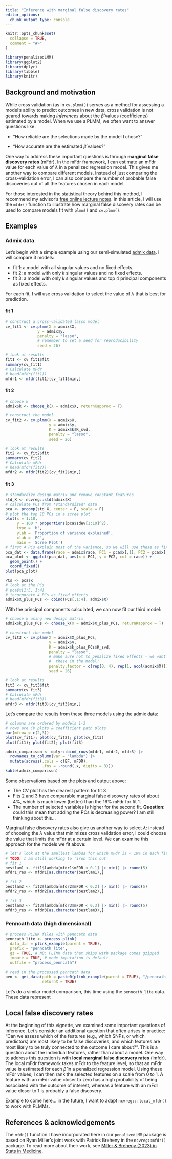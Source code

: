 ```yaml
---
title: "Inference with marginal false discovery rates"
editor_options: 
  chunk_output_type: console
---
```


```r
knitr::opts_chunk$set(
  collapse = TRUE,
  comment = "#>"
)
```

```r
library(penalizedLMM)
library(ggplot2)
library(dplyr)
library(tibble)
library(knitr)
```

## Background and motivation

While cross validation (as in `cv.plmm()`) serves as a method for assessing a model's ability to predict outcomes in new data, cross validation is not geared towards making *inferences* about the $\hat \beta$ values (coefficients) estimated by a model. When we use a PLMM, we often want to answer questions like:

-   "How reliable are the selections made by the model I chose?"

-   "How accurate are the estimated $\hat \beta$ values?"

One way to address these important questions is through **marginal false discovery rates** (mFdr). In the mFdr framework, I can estimate an mFdr value for each value of $\lambda$ in a penalized regression model. This gives me another way to compare different models. Instead of just comparing the cross-validation error, I can also compare the number of probable false discoveries out of all the features chosen in each model.

For those interested in the statistical theory behind this method, I recommend my advisor's [free online lecture notes](https://myweb.uiowa.edu/pbreheny/7240/s23/notes/3-30.pdf). In this article, I will use the `mfdr()` function to illustrate how marginal false discovery rates can be used to compare models fit with `plmm()` and `cv.plmm()`.

## Examples

### Admix data

Let's begin with a simple example using our semi-simulated [admix data](man/admix.Rd). I will compare 3 models: 

  * fit 1: a model with all singular values and no fixed effects. 
  * fit 2: a model with only $k$ singular values and no fixed effects. 
  * fit 3: a model with only $k$ singular values and top 4 principal components as fixed effects. 
  
  
For each fit, I will use cross validation to select the value of $\lambda$ that is best for prediction. 

#### fit 1 
```r
# construct a cross-validated lasso model 
cv_fit1 <- cv.plmm(X = admix$X,
              y = admix$y,
              penalty = "lasso",
              # remember to set a seed for reproducibility 
              seed = 26)

# look at results 
fit1 <- cv_fit1$fit
summary(cv_fit1)
# Calculate mFdr
# head(mfdr(fit1))
mfdr1 <- mfdr(fit1)[cv_fit1$min,]

```
  
#### fit 2 
```r
# choose k 
admix$k <- choose_k(X = admix$X, returnKapprox = T)

# construct the model 
cv_fit2 <- cv.plmm(X = admix$X,
                   y = admix$y,
                   K = admix$k$K_svd,
                   penalty = "lasso",
                   seed = 26)

# look at results 
fit2 <- cv_fit2$fit
summary(cv_fit2)
# Calculate mFdr
# head(mfdr(fit2))
mfdr2 <- mfdr(fit2)[cv_fit2$min,]
```


#### fit 3 
```r
# standardize design matrix and remove constant features 
std_X <- ncvreg::std(admix$X)
# calculate PCs from *standardized* data
pca <- prcomp(std_X, center = F, scale = F)
# plot the top 10 PCs in a scree plot 
plot(x = 1:10,
     y = 100 * proportions(pca$sdev[1:10]^2),
     type = 'b',
     ylab = 'Proportion of variance explained',
     xlab = 'PC',
     main = 'Scree Plot')
# first 4 PCs explain most of the variance, so we will use these as fixed effects; this makes sense given the ancestry of the participants 
pca_dat <- data.frame(race = admix$race, PC1 = pca$x[,1], PC2 = pca$x[, 2])
pca_plot <- ggplot(pca_dat, aes(x = PC1, y = PC2, col = race)) +
  geom_point() +
  coord_fixed()
plot(pca_plot)

PCs <- pca$x
# look at the PCs 
# pca$x[1:5, 1:4]
# incorporate 4 PCs as fixed effects 
admix$X_plus_PCs <- cbind(PCs[,1:4], admix$X)

```

With the principal components calculated, we can now fit our third model: 

```r
# choose k using new design matrix
admix$k_plus_PCs <- choose_k(X = admix$X_plus_PCs, returnKapprox = T)

# construct the model 
cv_fit3 <- cv.plmm(X = admix$X_plus_PCs,
                   y = admix$y,
                   K = admix$k_plus_PCs$K_svd,
                   penalty = "lasso",
                   # make sure not to penalize fixed effects - we want to keep 
                   #  these in the model!
                   penalty.factor = c(rep(0, 4), rep(1, ncol(admix$X))),
                   seed = 26)

# look at results 
fit3 <- cv_fit3$fit
summary(cv_fit3)
# Calculate mFdr
# head(mfdr(fit3))
mfdr3 <- mfdr(fit3)[cv_fit3$min,]
```

Let's compare the results from these three models using the admix data: 

```r
# columns are ordered by models 1-3
# rows are CV plots & coefficient path plots
par(mfrow = c(2,3))
plot(cv_fit1); plot(cv_fit2); plot(cv_fit3)
plot(fit1); plot(fit2); plot(fit3)

admix_comparison <- dplyr::bind_rows(mfdr1, mfdr2, mfdr3) |> 
  rownames_to_column(var = "lambda") |> 
  mutate(across(.cols = c(EF, mFDR),
                .fns = ~round(.x, digits = 3)))
kable(admix_comparison)


```

Some observations based on the plots and output above: 

  * The CV plot has the clearest pattern for fit 3
  * Fits 2 and 3 have comparable marginal false discovery rates of about 4%, which is much lower (better) than the 16% mFdr for fit 1. 
  * The number of selected variables is higher for the second fit. **Question**: could this mean that adding the PCs is decreasing power? I am still thinking about this... 

Marginal false discovery rates also give us another way to select $\lambda$: instead of choosing the $\lambda$ value that minimizes cross validation error, I could choose the value that limits the mFdr at a certain level. We can examine this approach for the models we fit above: 
```r
# let's look at the smallest lambda for which mFdr is < 10% in each fit 
# TODO: I am still working to 'iron this out' 
# fit 1 
bestlam1 <- fit1$lambda[mfdr1$mFDR < 0.1] |> min() |> round(5)
mfdr1_res <- mfdr1[as.character(bestlam1),]

# fit 2 
bestlam2 <- fit2$lambda[mfdr2$mFDR < 0.2] |> min() |> round(5)
mfdr2_res <- mfdr2[as.character(bestlam2),]

# fit 3 
bestlam3 <- fit3$lambda[mfdr3$mFDR < 0.3] |> min() |> round(5)
mfdr3_res <- mfdr3[as.character(bestlam3),]

```


### Penncath data (high dimensional)

```r
# process PLINK files with penncath data
penncath_lite <- process_plink(
  data_dir = plink_example(parent = TRUE),
  prefix = "penncath_lite",
  gz = TRUE, # NB: PLINK data that ships with package comes gzipped
  impute = TRUE, # mode imputation is default 
  outfile = "process_penncath")

# read in the processed penncath data 
pen <- get_data(path = paste0(plink_example(parent = TRUE), "/penncath_lite"),
                returnX = TRUE)

```


Let's do a similar model comparison, this time using the `penncath_lite` data. These data represent 

## Local false discovery rates 
At the beginning of this vignette, we examined some important questions of inference. Let's consider an additional question that often arises in practice: "Can we assess which of the features (e.g., which SNPs, or which predictors) are most likely to be false discoveries, and which features are most likely to be truly connected to the outcome I care about?". This is a question about the individual features, rather than about a model. One way to address this question is with **local marginal false discovery rates** (lmfdr). The local mFdr framework takes mFdr to the feature level, so that an mFdr value is estimated for each $\hat \beta$ in a penalized regression model. Using these mFdr values, I can then rank the selected features on a scale from 0 to 1. A feature with an mFdr value closer to zero has a high probability of being associated with the outcome of interest, whereas a feature with an mFdr value closer to 1 is probably a false discovery. 

Example to come here... in the future, I want to adapt `ncvreg:::local_mfdr()` to work with PLMMs.  

## References & acknowledgements

The `mfdr()` function I have incorporated here in our `penalizedLMM` package is based on Ryan Miller's joint work with Patrick Breheny in the `ncvreg::mfdr()` package. To read more about their work, see [Miller & Breheny (2023) in Stats in Medicine](https://doi.org/10.1002/sim.9678).
